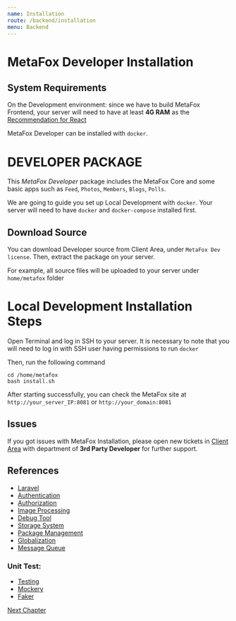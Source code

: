```yaml
---
name: Installation
route: /backend/installation
menu: Backend
---
```


# MetaFox Developer Installation

## System Requirements

On the Development environment: since we have to build MetaFox Frontend, your server will need to have at least **4G RAM** as the [Recommendation for React](https://reacts.com/system-requirements/)

MetaFox Developer can be installed with `docker`.

# DEVELOPER PACKAGE

This _MetaFox Developer_ package includes the MetaFox Core and some basic apps such as `Feed`, `Photos`, `Members`, `Blogs`, `Polls`.

We are going to guide you set up Local Development with `docker`. Your server will need to have `docker` and `docker-compose` installed first.

## Download Source

You can download Developer source from Client Area, under `MetaFox Dev license`. Then, extract the package on your server.

For example, all source files will be uploaded to your server under `home/metafox` folder

# Local Development Installation Steps

Open Terminal and log in SSH to your server. It is necessary to note that you will need to log in with SSH user having permissions to run `docker`

Then, run the following command

```
cd /home/metafox
bash install.sh
```

After starting successfully, you can check the MetaFox site at `http://your_server_IP:8081` or `http://your_domain:8081`

## Issues

If you got issues with MetaFox Installation, please open new tickets in [Client Area](https://clients.phpfox.com/submitticket.php?step=2&deptid=1) with department of **3rd Party Developer** for further support.

## References

- [Laravel](https://laravel.com/docs)
- [Authentication](https://laravel.com/docs/8.x/passport)
- [Authorization](https://github.com/spatie/laravel-permission)
- [Image Processing](http://image.intervention.io/)
- [Debug Tool](https://github.com/laravel/tinker)
- [Storage System](https://github.com/thephpleague/flysystem)
- [Package Management](https://github.com/nWidart/laravel-modules)
- [Globalization](https://github.com/spatie/laravel-translatable)
- [Message Queue](http://vladimir-yuldashev/laravel-queue-rabbitmq)

### Unit Test:

- [Testing](https://laravel.com/docs/8.x/testing)
- [Mockery](https://github.com/mockery/mockery)
- [Faker](https://fakerphp.github.io/)

[Next Chapter](/backend/structure)
